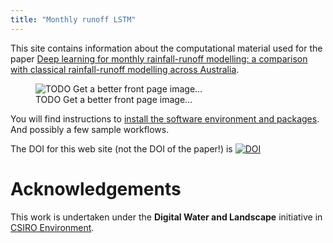 ```yaml
---
title: "Monthly runoff LSTM"
---
```


This site contains information about the computational material used for the paper [Deep learning for monthly rainfall-runoff modelling: a comparison with classical rainfall-runoff modelling across Australia](https://doi.org).

![TODO Get a better front page image...](./img/front-page-img.png)

You will find instructions to [install the software environment and packages](./getting-set-up.qmd). And possibly a few sample workflows.

The DOI for this web site (not the DOI of the paper!) is [![DOI](https://zenodo.org/badge/630693716.svg)](https://zenodo.org/badge/latestdoi/630693716)

# Acknowledgements

This work is undertaken under the **Digital Water and Landscape** initiative in [CSIRO Environment](https://www.csiro.au/en/about/people/business-units/environment).

